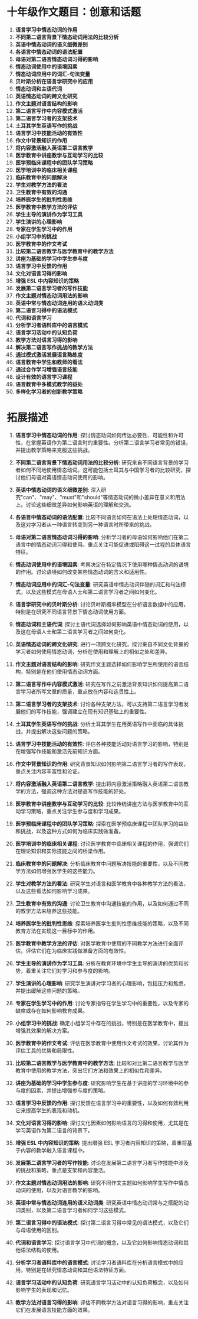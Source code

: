# 十年级作文题目：创意和话题


<div style={{ width: "100%", padding: 20, height: "70vh" }}>
  <Chat
    welcome={"嗨，您想讨论或获取一些关于`课堂论文`的想法？"}
    teacherName={"Amy"}
    systemPrompt={"请帮助这位用户找到他（她）想要的`最佳论文思路（话题）并加以解释`。"}
  />
</div>

1. **语言学习中情态动词的作用**
2. **不同第二语言背景下情态动词用法的比较分析**
3. **英语中情态动词的语义细微差别**
4. **各语言中情态动词的语法配置**
5. **母语对第二语言情态动词习得的影响**
6. **情态动词使用中的语境因素**
7. **情态动词应用中的词汇-句法变量**
8. **贝叶斯分析在语言学研究中的应用**
9. **情态动词和主语代词**
10. **英语情态动词的跨文化研究**
11. **作文主题对语言结构的影响**
12. **第二语言写作中内容模式激活**
13. **第二语言学习者的支架技术**
14. **土耳其学生英语写作的挑战**
15. **语言学习中技能活动的有效性**
16. **作文中背景知识的作用**
17. **将内容激活融入英语第二语言教学**
18. **医学教育中讲座教学与互动学习的比较**
19. **医学预临床课程中的团队学习策略**
20. **医学培训中的临床相关课程**
21. **临床教育中的问题解决**
22. **学生对教学方法的看法**
23. **卫生教育中有效的沟通**
24. **培养医学生的批判性思维**
25. **医学教育中教学方法的评估**
26. **学生主导的演讲作为学习工具**
27. **学生演讲的心理影响**
28. **专家在学生学习中的作用**
29. **小组学习中的挑战**
30. **医学教育中的作文考试**
31. **比较第二语言教学与医学教育中的教学方法**
32. **讲座为基础的学习中学生参与度**
33. **语言学习中反馈的作用**
34. **文化对语言习得的影响**
35. **增强 ESL 中内容知识的策略**
36. **发展第二语言学习者的写作技能**
37. **作文主题对情态动词用法的影响**
38. **英语中常与情态动词连用的语义动词类**
39. **第二语言习得中的语法模式**
40. **代词和语言学习**
41. **分析学习者语料库中的语言模式**
42. **语言学习活动中的认知负荷**
43. **教学方法对语言习得的影响**
44. **解决第二语言写作挑战的教学方法**
45. **通过模式激活发展语言熟练度**
46. **语言教育中学生和教师的看法**
47. **通过合作学习增强语言技能**
48. **设计有效的语言学习课程**
49. **语言教育中多模式教学的益处**
50. **多样化学习者的创新教学策略**

# 拓展描述

1. **语言学习中情态动词的作用**: 探讨情态动词如何传达必要性、可能性和许可性，在掌握英语作为第二语言时的重要性。分析第二语言学习者常见的错误，并提出教学策略来克服这些挑战。

2. **不同第二语言背景下情态动词用法的比较分析**: 研究来自不同语言背景的学习者如何不同地使用情态动词。这可能包括土耳其与中国学习者的比较研究，探讨他们母语对英语情态动词使用的影响。

3. **英语中情态动词的语义细微差别**: 深入研究"can"、"may"、"must"和"should"等情态动词的微小差异在意义和用法上。讨论这些细微差异如何影响英语的理解和交流。

4. **各语言中情态动词的语法配置**: 比较不同语言如何在语法上处理情态动词，以及这对学习者从一种语言转变到另一种语言时所带来的挑战。

5. **母语对第二语言情态动词习得的影响**: 分析学习者的母语如何影响他们在第二语言中的情态动词习得和使用。重点关注可能促进或阻碍这一过程的具体语言特征。

6. **情态动词使用中的语境因素**: 考察决定在特定情况下使用哪种情态动词的语境的作用。讨论语境如何改变某些情态动词的含义和适用性。

7. **情态动词应用中的词汇-句法变量**: 研究英语中情态动词伴随的词汇和句法模式，以及这些模式在母语人士和第二语言学习者之间如何变化。

8. **语言学研究中的贝叶斯分析**: 讨论贝叶斯概率模型在分析语言数据中的应用，特别是在研究不同语言背景下情态动词使用方面。

9. **情态动词和主语代词**: 探讨主语代词选择如何影响英语中情态动词的使用，以及这在母语人士和第二语言学习者之间如何变化。

10. **英语情态动词的跨文化研究**: 进行一项跨文化研究，探讨来自不同文化背景的学习者如何使用情态动词，分析在使用和理解上的相似之处和差异。

11. **作文主题对语言结构的影响**: 研究作文主题选择如何影响学生所使用的语言结构，特别是在他们使用情态动词方面。

12. **第二语言写作中内容模式激活**: 研究在写作之前激活背景知识如何提高第二语言学习者所写文章的质量，重点放在内容和连贯性上。

13. **第二语言学习者的支架技术**: 讨论各种支架方法，可以支持第二语言学习者发展他们的写作技能，强调建立在现有知识基础上的重要性。

14. **土耳其学生英语写作的挑战**: 分析土耳其学生在用英语写作中面临的具体挑战，并提出解决这些问题的策略。

15. **语言学习中技能活动的有效性**: 评估各种技能活动对语言学习的影响，特别是在增强写作技能和激活先前知识方面。

16. **作文中背景知识的作用**: 研究背景知识如何影响第二语言学习者的写作表现，重点关注内容丰富性和论证。

17. **将内容激活融入英语第二语言教学**: 提出将内容激活策略融入英语第二语言教学的方法，强调这种方法对提高写作技能的好处。

18. **医学教育中讲座教学与互动学习的比较**: 比较传统讲座方法与医学教育中的互动学习策略，重点关注学生参与度和学习成果。

19. **医学预临床课程中的团队学习策略**: 探索在医学预临床课程中团队学习的益处和挑战，以及这种方式如何为临床实践做准备。

20. **医学培训中的临床相关课程**: 讨论医学教育中临床相关课程的作用，强调它们在理论知识和实际技能之间的桥梁作用。

21. **临床教育中的问题解决**: 分析临床教育中问题解决技能的重要性，以及不同教学方法如何增强医学生的这些能力。

22. **学生对教学方法的看法**: 研究学生对语言和医学教育中各种教学方法的看法，以及这些看法如何影响学习成果。

23. **卫生教育中有效的沟通**: 讨论卫生教育中沟通技能的作用，以及如何通过不同的教学方法来培养这些技能。

24. **培养医学生的批判性思维**: 探索培养医学生批判性思维技能的策略，以及不同教育方法在实现这一目标中的作用。

25. **医学教育中教学方法的评估**: 对医学教育中使用的不同教学方法进行全面评估，评估它们在为临床实践做准备方面的有效性。

26. **学生主导的演讲作为学习工具**: 分析在教育环境中学生主导的演讲的优势和劣势，着重关注它们对学习和参与度的影响。

27. **学生演讲的心理影响**: 研究学生演讲对学习者的心理影响，包括压力和焦虑，并提出缓解这些问题的策略。

28. **专家在学生学习中的作用**: 讨论专家指导在学生学习中的重要性，以及专家的缺席或存在如何影响教育成果。

29. **小组学习中的挑战**: 确定小组学习中存在的挑战，特别是在医学教育中，提出增强其效果的解决方案。

30. **医学教育中的作文考试**: 评估在医学教育中使用作文考试的效果，讨论其作为评估工具的优势和局限性。

31. **比较第二语言教学与医学教育中的教学方法**: 比较和对比第二语言教学与医学教育中使用的教学方法，突出它们方法和效果上的相似性和差异。

32. **讲座为基础的学习中学生参与度**: 研究影响学生在基于讲座的学习环境中的参与度的因素，并提出增强参与度的策略。

33. **语言学习中反馈的作用**: 探讨反馈在语言学习中的重要性，以及如何有效利用它来提高学生的表现和动机。

34. **文化对语言习得的影响**: 探讨文化因素如何影响语言的习得和使用，尤其是在学习英语作为第二语言的背景下。

35. **增强 ESL 中内容知识的策略**: 提出增强 ESL 学习者内容知识的策略，着重将基于内容的教学融入语言课程中。

36. **发展第二语言学习者的写作技能**: 讨论在发展第二语言学习者写作技能中涉及的挑战和策略，重点是支架和内容激活。

37. **作文主题对情态动词用法的影响**: 研究不同作文主题如何影响学生写作中情态动词的使用，以及对语言教学的影响。

38. **英语中常与情态动词连用的语义动词类**: 研究英语中情态动词常与之搭配的动词类别，以及第二语言学习者如何学习这些模式。

39. **第二语言习得中的语法模式**: 探讨第二语言习得中常见的语法模式，以及它们与母语使用的区别。

40. **代词和语言学习**: 探讨语言学习中代词的概念，以及它如何影响情态动词和其他语法结构的使用。

41. **分析学习者语料库中的语言模式**: 讨论学习者语料库在分析语言模式中的应用，特别是在研究情态动词和其他语法特征方面。

42. **语言学习活动中的认知负荷**: 研究语言学习活动中的认知负荷概念，以及如何影响学生的表现和记忆。

43. **教学方法对语言习得的影响**: 评估不同教学方法对语言习得的影响，重点关注它们在发展语言技能方面的效果。
